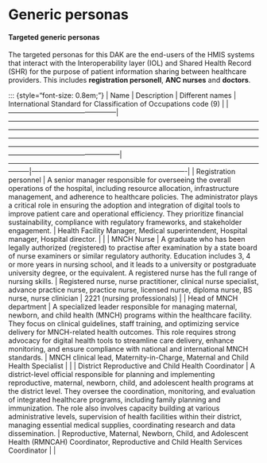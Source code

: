 # Generic personas

#### Targeted generic personas
The targeted personas for this DAK are the end-users of the HMIS systems that interact with the Interoperability layer (IOL) and Shared Health Record (SHR) for the purpose of patient information sharing between healthcare providers. This includes **registration personell**, **ANC nurses** and **doctors**.


::: {style="font-size: 0.8em;"}
| Name                                          | Description                                                                                                                                                                                                                                                                                                                                                                                                                                                                                                                                                                | Different names                                                                                                    | International Standard for Classification of Occupations code (9) |
|-----------------------------------------------|------------------------------------------------------------------------------------------------------------------------------------------------------------------------------------------------------------------------------------------------------------------------------------------------------------------------------------------------------------------------------------------------------------------------------------------------------------------------------------------------|---------------------------------------------------------------------------------------------------------------------|-------------------------------------------------------------------|
| Registration personnel                        | A senior manager responsible for overseeing the overall operations of the hospital, including resource allocation, infrastructure management, and adherence to healthcare policies. The administrator plays a critical role in ensuring the adoption and integration of digital tools to improve patient care and operational efficiency. They prioritize financial sustainability, compliance with regulatory frameworks, and stakeholder engagement. | Health Facility Manager, Medical superintendent, Hospital manager, Hospital director.                              |                                                                   |
| MNCH Nurse     | A graduate who has been legally authorized (registered) to practise after examination by a state board of nurse examiners or similar regulatory authority. Education includes 3, 4 or more years in nursing school, and it leads to a university or postgraduate university degree, or the equivalent. A registered nurse has the full range of nursing skills. | Registered nurse, nurse practitioner, clinical nurse specialist, advance practice nurse, practice nurse, licensed nurse, diploma nurse, BS nurse, nurse clinician | 2221 (nursing professionals)                                                  |
| Head of MNCH department                       | A specialized leader responsible for managing maternal, newborn, and child health (MNCH) programs within the healthcare facility. They focus on clinical guidelines, staff training, and optimizing service delivery for MNCH-related health outcomes. This role requires strong advocacy for digital health tools to streamline care delivery, enhance monitoring, and ensure compliance with national and international MNCH standards. | MNCH clinical lead, Maternity-in-Charge, Maternal and Child Health Specialist                                      |                                                                   |
| District Reproductive and Child Health Coordinator | A district-level official responsible for planning and implementing reproductive, maternal, newborn, child, and adolescent health programs at the district level. They oversee the coordination, monitoring, and evaluation of integrated healthcare programs, including family planning and immunization. The role also involves capacity building at various administrative levels, supervision of health facilities within their district, managing essential medical supplies, coordinating research and data dissemination. | Reproductive, Maternal, Newborn, Child, and Adolescent Health (RMNCAH) Coordinator, Reproductive and Child Health Services Coordinator |                                                                   |